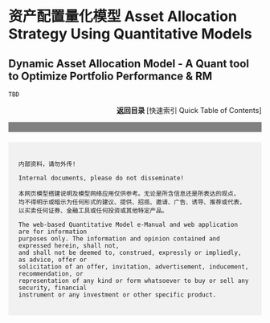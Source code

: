 # 资产配置量化模型 Asset Allocation Strategy Using Quantitative Models 

## Dynamic Asset Allocation Model - A Quant tool to Optimize Portfolio Performance & RM

`TBD`


<div style="text-align: right;">
**返回目录  **[快速索引 Quick Table of Contents] 
</div>




<!-- Disclaimer section with a gray bar -->
<div style="width: 100%; height: 20px; background-color: grey;"></div>

<!-- Disclaimer Text -->
<div style="padding: 20px; margin-top: 20px; background-color: #f1f1f1;">
    内部资料，请勿外传! 

    Internal documents, please do not disseminate! 

    本网页模型搭建说明及模型网络应用仅供参考。无论是所含信息还是所表达的观点，
    均不得明示或暗示为任何形式的建议、提供、招揽、邀请、广告、诱导、推荐或代表，
    以买卖任何证券、金融工具或任何投资或其他特定产品。

    The web-based Quantitative Model e-Manual and web application are for information
    purposes only. The information and opinion contained and expressed herein, shall not,
    and shall not be deemed to, construed, expressly or impliedly, as advice, offer or
    solicitation of an offer, invitation, advertisement, inducement, recommendation, or
    representation of any kind or form whatsoever to buy or sell any security, financial
    instrument or any investment or other specific product.
</div>
